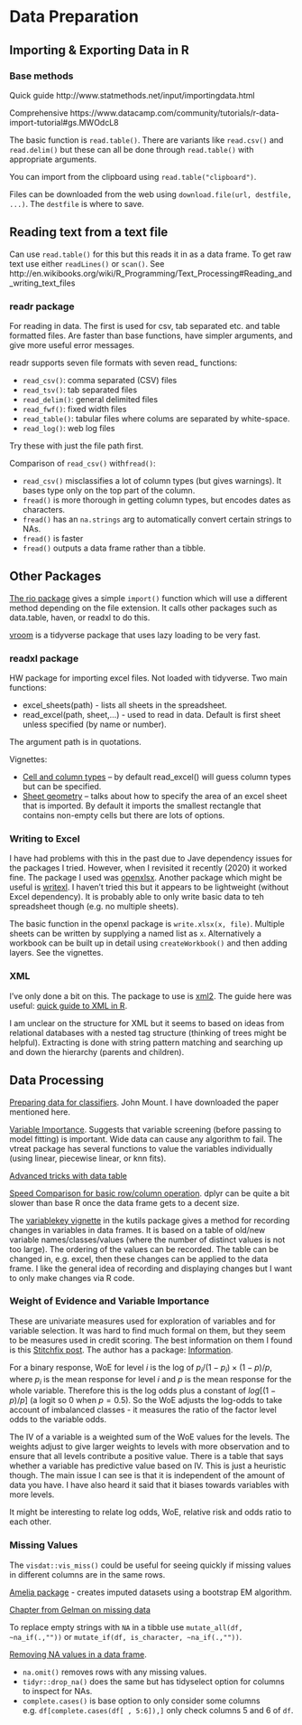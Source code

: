 # Data Preparation

## Importing & Exporting Data in R

### Base methods

Quick guide http://www.statmethods.net/input/importingdata.html

Comprehensive https://www.datacamp.com/community/tutorials/r-data-import-tutorial#gs.MWOdcL8

The basic function is `read.table()`. There are variants like `read.csv()` and `read.delim()` but these can all be done through `read.table()` with appropriate arguments.

You can import from the clipboard using `read.table("clipboard")`.  

Files can be downloaded from the web using `download.file(url, destfile, ...)`. The `destfile` is where to save. 

## Reading text from a text file

Can use `read.table()` for this but this reads it in as a data frame. To get raw text use either `readLines()` or `scan()`. See http://en.wikibooks.org/wiki/R_Programming/Text_Processing#Reading_and_writing_text_files

### readr package

For reading in data.  The first is used for csv, tab separated etc. and table formatted files. Are faster than base functions, have simpler arguments, and give more useful error messages.

readr supports seven file formats with seven read_ functions:

+	`read_csv()`: comma separated (CSV) files
+	`read_tsv()`: tab separated files
+	`read_delim()`: general delimited files
+	`read_fwf()`: fixed width files
+	`read_table()`: tabular files where colums are separated by white-space.
+	`read_log()`: web log files

Try these with just the file path first.

Comparison of `read_csv()` with`fread()`:

+ `read_csv()` misclassifies a lot of column types (but gives warnings). It bases type only on the top part of the column.
+ `fread()` is more thorough in getting column types, but encodes dates as characters.
+ `fread()` has an `na.strings` arg to automatically convert certain strings to NAs.
+ `fread()` is faster 
+ `fread()` outputs a data frame rather than a tibble.

## Other Packages

[The rio package](https://github.com/leeper/rio) gives a simple `import()` function which will use a different method depending on the file extension. It calls other packages such as data.table, haven, or readxl to do this.

[vroom](https://vroom.r-lib.org/index.html) is a tidyverse package that uses lazy loading to be very fast.

### readxl package

HW package for importing excel files. Not loaded with tidyverse. Two main functions:

+	excel_sheets(path) - lists all sheets in the spreadsheet.
+	read_excel(path, sheet,…) - used to read in data. Default is first sheet unless specified (by name or number).

The argument path is in quotations. 

Vignettes:

+	[Cell and column types](https://cran.r-project.org/web/packages/readxl/vignettes/cell-and-column-types.html) – by default read_excel() will guess column types but can be specified.
+	 [Sheet geometry](https://cran.r-project.org/web/packages/readxl/vignettes/sheet-geometry.html) – talks about how to specify the area of an excel sheet that is imported. By default it imports the smallest rectangle that contains non-empty cells but there are lots of options.

### Writing to Excel

I have had problems with this in the past due to Jave dependency issues for the packages I tried. However, when I revisited it recently (2020) it worked fine. The package I used was [openxlsx](https://cran.r-project.org/web/packages/openxlsx/). Another package which might be useful is [writexl](https://github.com/ropensci/writexl). I haven't tried this but it appears to be lightweight (without Excel dependency). It is probably able to only write basic data to teh spreadsheet though (e.g. no multiple sheets).

The basic function in the openxl package is `write.xlsx(x, file)`. Multiple sheets can be written by supplying a named list as `x`. Alternatively a workbook can be built up in detail using `createWorkbook()` and then adding layers. See the vignettes.

### XML

I've only done a bit on this. The package to use is [xml2](https://github.com/r-lib/xml2). The guide here was useful: [quick guide to XML in R](https://lecy.github.io/Open-Data-for-Nonprofit-Research/Quick_Guide_to_XML_in_R.html).

I am unclear on the structure for XML  but it seems to based on ideas from relational databases with a nested tag structure (thinking of trees might be helpful). Extracting is done with string pattern matching and searching up and down the hierarchy (parents and children).

## Data Processing

[Preparing data for classifiers](http://www.win-vector.com/blog/2014/12/a-comment-on-preparing-data-for-classifiers/). John Mount. I have downloaded the paper mentioned here.

[Variable Importance](https://win-vector.com/2018/12/17/vtreat-variable-importance/). Suggests that variable screening (before passing to model fitting) is important. Wide data can cause any algorithm to fail. The vtreat package has several functions to value the variables individually (using linear, piecewise linear, or knn fits).

[Advanced tricks with data table](https://brooksandrew.github.io/simpleblog/articles/advanced-data-table/)

[Speed Comparison for basic row/column operation](http://www.win-vector.com/blog/2019/05/timing-working-with-a-row-or-a-column-from-a-data-frame/). dplyr can be quite a bit slower than base R once the data frame gets to a decent size.

The [variablekey vignette](https://cran.r-project.org/web/packages/kutils/vignettes/variablekey.pdf) in the kutils package gives a method for recording changes in variables in data frames. It is based on a table of old/new variable names/classes/values (where the number of distinct values is not too large). The ordering of the values can be recorded. The table can be changed in, e.g. excel, then these changes can be applied to the data frame. I like the general idea of recording and displaying changes but I want to only make changes via R code.

### Weight of Evidence and Variable Importance

These are univariate measures used for exploration of variables and for variable selection. It was hard to find much formal on them, but they seem to be measures used in credit scoring. The best information on them I found is this [Stitchfix  post](https://multithreaded.stitchfix.com/blog/2015/08/13/weight-of-evidence/). The author has a package: [Information](https://github.com/klarsen1/Information).

For a binary response, WoE for level $i$ is the log of $p_i / (1 - p_i) \times  (1 - p) / p$, where $p_i$ is the mean response for level $i$ and $p$ is the mean response for the whole variable. Therefore this is the log odds plus a constant of $log [(1 - p) / p]$ (a logit so 0 when $p=0.5$). So the WoE adjusts the log-odds to take account of imbalanced classes - it measures the ratio of the factor level odds to the variable odds. 

The IV of a variable is a weighted sum of the WoE values for the levels. The weights adjust to give larger weights to levels with more observation and to ensure that all levels contribute a positive value. There is a table that says whether a variable has predictive value based on IV. This is just a heuristic though. The main issue I can see is that it is independent of the amount of data you have. I have also heard it said that it biases towards variables with more levels.

It might be interesting to relate log odds, WoE, relative risk and odds ratio to each other.

### Missing Values

The `visdat::vis_miss()` could be useful for seeing quickly if missing values in different columns are in the same rows.

[Amelia package](https://www.rdocumentation.org/packages/Amelia/versions/1.7.4/topics/amelia) - creates imputed datasets using a bootstrap EM algorithm. 

[Chapter from Gelman on missing data](http://www.stat.columbia.edu/~gelman/arm/missing.pdf)

To replace empty strings with `NA` in a tibble use `mutate_all(df, ~na_if(.,""))` or `mutate_if(df, is_character, ~na_if(.,""))`.

[Removing NA values in a data frame](https://stackoverflow.com/questions/4862178/remove-rows-with-all-or-some-nas-missing-values-in-data-frame). 

+ `na.omit()` removes rows with any missing values.
+ `tidyr::drop_na()` does the same but has tidyselect option for columns to inspect for NAs. 
+ `complete.cases()` is base option to only consider some columns e.g. `df[complete.cases(df[ , 5:6]),]` only check columns 5 and 6 of `df`.


